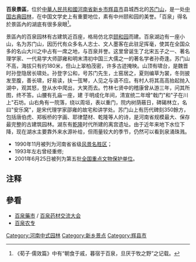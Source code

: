 {{文物保护单位
| 级别 = 全国
| 名称 = 百泉
| 编号 = 5-358
| 分类 = 古建筑
| 时代 = [[明朝|明]]、[[清朝|清]]
| 所在 = [[河南省|河南省]][[新乡市|新乡市]][[辉县市|辉县市]]
| 登录 = 2001年
| Cat = 河南全国重点文物保护单位
}}
'''百泉景區'''，位於[[中華人民共和國|中華人民共和國]][[河南省|河南省]][[新乡市|新乡市]][[辉县市|辉县市]]县城西北的[[苏门山|苏门山]]，是一处[[中国古典园林|中国古典园林]]，在中国文学史上有重要地位，素有中州颐和园的美誉。「百泉」得名於景區內的湖底有很多泉眼<ref>《荀子·儒效篇》中有“朝食于戚，暮宿于百泉，旦厌于牧之野”之记载。</ref>。

景區內的百泉园林有古建筑近百座，格局仿北京[[颐和园|颐和园]]而建。百泉湖边有一座小山，名为苏门山，因历代有众多名人志士、文人墨客在此驻足挥毫，使其在全国众多的名山大川之中占有一席之地，与百泉并誉。这里曾诞生了北宋五子之一、著名理学家、一代易学大师邵雍和明末清初中国三大儒之一的著名学者孙奇逢。苏门山不高，海拔只有约180米，但山上翠柏茂密，许多古迹掩映。山顶有啸台，是魏晋时孙登隐居长啸处。孙登字公和，号苏门先生，土窑居之，夏则编草为裳，冬则披发至腹，善长啸，好易读，扶一弦琴，人见之与语不应。有村人将其高高抬起抛入湖中，观其怒，登从水中爬出，大笑而去。竹林七贤中的稽康曾从游三年，问其所图，终不答。山腰有孔庙一座，建 于明成化年间，清宣统二年增"戟门"和"子在川上"石坊。山右角有一院落，绕以周垣，表以重门，院内树荫蔽日，碑碣林立，名曰"安乐窝"，是宋代理学家邵雍的故宅和讲学处。苏门山上有历代碑刻350餘方，包括唐伯虎、郑板桥的字画、耶律楚材、乾隆等人的诗，是河南省规模最大、保存最完整的古建筑园林。湖东有[[乾隆|乾隆]]时代所建的离宫遗址。由于近年来地下水位下降，现在湖水主要靠外来水源补给，但雨量较大的季节，仍然可以看到泉涌珠溅。

*1990年11月被列为河南省省级[[风景名胜区|风景名胜区]]；
*1993年左右曾经重修;
*2001年6月25日被列为第五批[[全国重点文物保护单位|全国重点文物保护单位]]。

== 注释 ==
{{Reflist|2}}

== 參看 ==
* [[百泉藥市|百泉藥市]] / [[百泉药材交流大会|百泉药材交流大会]]
* [[百泉农专|百泉农专]]

{{河南全国重点文物保护单位}}
[[Category:河南中式园林|Category:河南中式园林]]
[[Category:新乡景点|Category:新乡景点]]
[[Category:辉县市|Category:辉县市]]